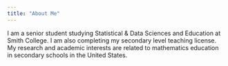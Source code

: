 ```yaml
---
title: "About Me"
---
```


I am a senior student studying Statistical & Data Sciences and Education at Smith College. I am also completing my secondary level teaching license. My research and academic interests are related to mathematics education in secondary schools in the United States.